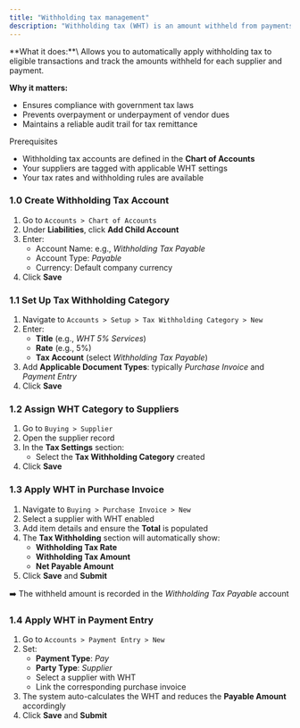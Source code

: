 ```yaml
---
title: "Withholding tax management"
description: "Withholding tax (WHT) is an amount withheld from payments made to vendors, contractors, or service providers and paid directly to the tax authority. In the CGIC App, you can configure and manage withholding tax seamlessly across purchase and payment transactions to stay compliant and maintain accurate financial records."
---
```


<Accordion title="Overview">
  **What it does:**\
  Allows you to automatically apply withholding tax to eligible transactions and track the amounts withheld for each supplier and payment.

  **Why it matters:**

  - Ensures compliance with government tax laws
  - Prevents overpayment or underpayment of vendor dues
  - Maintains a reliable audit trail for tax remittance
</Accordion>

<Info>
  Prerequisites

  - Withholding tax accounts are defined in the **Chart of Accounts**
  - Your suppliers are tagged with applicable WHT settings
  - Your tax rates and withholding rules are available
</Info>

### 1.0 Create Withholding Tax Account

1. Go to `Accounts > Chart of Accounts`
2. Under **Liabilities**, click **Add Child Account**
3. Enter:
   - Account Name: e.g., _Withholding Tax Payable_
   - Account Type: _Payable_
   - Currency: Default company currency
4. Click **Save**

### 1.1 Set Up Tax Withholding Category

1. Navigate to `Accounts > Setup > Tax Withholding Category > New`
2. Enter:
   - **Title** (e.g., _WHT 5% Services_)
   - **Rate** (e.g., 5%)
   - **Tax Account** (select _Withholding Tax Payable_)
3. Add **Applicable Document Types**: typically _Purchase Invoice_ and _Payment Entry_
4. Click **Save**

### 1.2 Assign WHT Category to Suppliers

1. Go to `Buying > Supplier`
2. Open the supplier record
3. In the **Tax Settings** section:
   - Select the **Tax Withholding Category** created
4. Click **Save**

### 1.3 Apply WHT in Purchase Invoice

1. Navigate to `Buying > Purchase Invoice > New`
2. Select a supplier with WHT enabled
3. Add item details and ensure the **Total** is populated
4. The **Tax Withholding** section will automatically show:
   - **Withholding Tax Rate**
   - **Withholding Tax Amount**
   - **Net Payable Amount**
5. Click **Save** and **Submit**

➡️ The withheld amount is recorded in the _Withholding Tax Payable_ account

### 1.4 Apply WHT in Payment Entry

1. Go to `Accounts > Payment Entry > New`
2. Set:
   - **Payment Type**: _Pay_
   - **Party Type**: _Supplier_
   - Select a supplier with WHT
   - Link the corresponding purchase invoice
3. The system auto-calculates the WHT and reduces the **Payable Amount** accordingly
4. Click **Save** and **Submit**